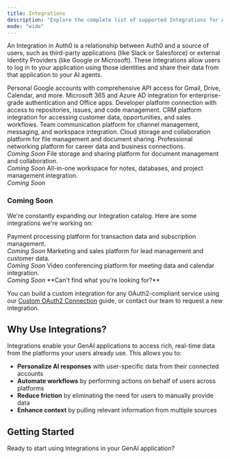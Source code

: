 ```yaml
---
title: Integrations
description: "Explore the complete list of supported Integrations for Auth0's GenAI platform. Find the perfect integration for your AI application."
mode: "wide"
---
```



An Integration in Auth0 is a relationship between Auth0 and a source of users, such as third-party applications (like Slack or Salesforce) or external Identity Providers (like Google or Microsoft). These Integrations allow users to log in to your application using those identities and share their data from that application to your AI agents.

<FilterableConnectionsGrid />

<Columns cols={3}>
  <Card title="Google" icon="google" iconType="solid" href="/connections/google" className="hidden">
    Personal Google accounts with comprehensive API access for Gmail, Drive, Calendar, and more.
  </Card>
  <Card title="Microsoft" icon="microsoft" iconType="solid" href="/connections/microsoft">
    Microsoft 365 and Azure AD integration for enterprise-grade authentication and Office apps.
  </Card>
  <Card title="GitHub" icon="github" iconType="solid" href="/connections/github">
    Developer platform connection with access to repositories, issues, and code management.
  </Card>
  <Card title="Salesforce" icon="salesforce" iconType="solid" href="/connections/salesforce">
    CRM platform integration for accessing customer data, opportunities, and sales workflows.
  </Card>
  <Card title="Slack" icon="slack" iconType="solid" href="/connections/slack">
    Team communication platform for channel management, messaging, and workspace integration.
  </Card>
  <Card title="Box" icon="box" iconType="solid" href="/connections/box">
    Cloud storage and collaboration platform for file management and document sharing.
  </Card>
  <Card title="LinkedIn" icon="linkedin" iconType="solid">
    Professional networking platform for career data and business connections.
    <br />
    <em>Coming Soon</em>
  </Card>
  <Card title="Dropbox" icon="dropbox" iconType="solid">
    File storage and sharing platform for document management and collaboration.
    <br />
    <em>Coming Soon</em>
  </Card>
  <Card title="Notion" icon="notion" iconType="solid">
    All-in-one workspace for notes, databases, and project management integration.
    <br />
    <em>Coming Soon</em>
  </Card>
</Columns>

### Coming Soon

We're constantly expanding our Integration catalog. Here are some integrations we're working on:

<Columns cols={3}>
  <Card title="Stripe" icon="stripe" iconType="solid">
    Payment processing platform for transaction data and subscription management.
    <br />
    <em>Coming Soon</em>
  </Card>
  <Card title="HubSpot" icon="hubspot" iconType="solid">
    Marketing and sales platform for lead management and customer data.
    <br />
    <em>Coming Soon</em>
  </Card>
  <Card title="Zoom" icon="video" iconType="solid">
    Video conferencing platform for meeting data and calendar integration.
    <br />
    <em>Coming Soon</em>
  </Card>
</Columns>

<Info>
**Can't find what you're looking for?** 

You can build a custom integration for any OAuth2-compliant service using our [Custom OAuth2 Connection](/integrations/custom) guide, or contact our team to request a new integration.
</Info>

## Why Use Integrations?

Integrations enable your GenAI applications to access rich, real-time data from the platforms your users already use. This allows you to:

- **Personalize AI responses** with user-specific data from their connected accounts
- **Automate workflows** by performing actions on behalf of users across platforms
- **Reduce friction** by eliminating the need for users to manually provide data
- **Enhance context** by pulling relevant information from multiple sources

## Getting Started

Ready to start using Integrations in your GenAI application?

<Columns cols={2}>
  <Card
    title="Configure Your First Integration"
    href="/get-started/call-others-apis-on-users-behalf"
    icon="key"
    horizontal
  />
  <Card
    title="Google Social Integration Guide"
    href="/guides/google-sign-in-and-auth"
    icon="google"
    horizontal
  />
</Columns>
